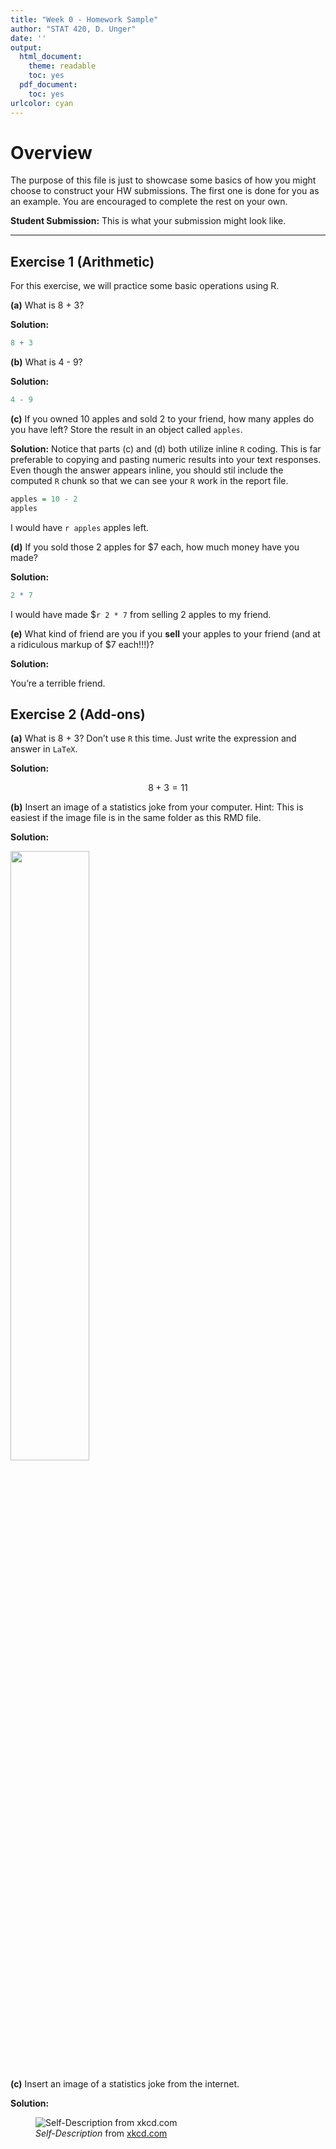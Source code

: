 ```yaml
---
title: "Week 0 - Homework Sample"
author: "STAT 420, D. Unger"
date: ''
output:
  html_document:
    theme: readable
    toc: yes
  pdf_document:
    toc: yes
urlcolor: cyan
---
```


# Overview

The purpose of this file is just to showcase some basics of how you might choose to construct your HW submissions. The first one is done for you as an example. You are encouraged to complete the rest on your own.


**Student Submission:** This is what your submission might look like. 

***

## Exercise 1 (Arithmetic)

For this exercise, we will practice some basic operations using R.

**(a)** What is 8 + 3?

**Solution:**

```r
8 + 3
```

**(b)** What is 4 - 9?

**Solution:**

```r
4 - 9
```

**(c)** If you owned 10 apples and sold 2 to your friend, how many apples do you have left? Store the result in an object called `apples`.

**Solution:**
Notice that parts (c) and (d) both utilize inline `R` coding. This is far preferable to copying and pasting numeric results into your text responses. Even though the answer appears inline, you should stil include the computed `R` chunk so that we can see your `R` work in the report file.

```r
apples = 10 - 2
apples
```

I would have `r apples` apples left.

**(d)** If you sold those 2 apples for $7 each, how much money have you made?

**Solution:**

```r
2 * 7
```

I would have made $`r 2 * 7` from selling 2 apples to my friend.

**(e)** What kind of friend are you if you **sell** your apples to your friend (and at a ridiculous markup of $7 each!!!)?

**Solution:**

You're a terrible friend.


## Exercise 2 (Add-ons)

**(a)** What is 8 + 3? Don't use `R` this time. Just write the expression and answer in `LaTeX`.

**Solution:**

$$ 8 + 3 = 11 $$

**(b)** Insert an image of a statistics joke from your computer. Hint: This is easiest if the image file is in the same folder as this RMD file.

**Solution:**

![](NormalDistributionsPun.jpg){height=50%}

**(c)** Insert an image of a statistics joke from the internet.

**Solution:**

![*Self-Description* from [xkcd.com](https://xkcd.com/688/)](https://imgs.xkcd.com/comics/self_description.png)


